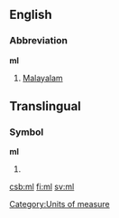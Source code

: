 {{see|Ml|.ml|µl}}
==English==

===Abbreviation===
'''ml'''

# [[Malayalam]]

==Translingual==

===Symbol===
'''ml'''

# {{SI-unit-2|milli|liter|litre|[[fluid measure]]}}


[[Category:Units of measure]]

[[csb:ml]]
[[fi:ml]]
[[sv:ml]]